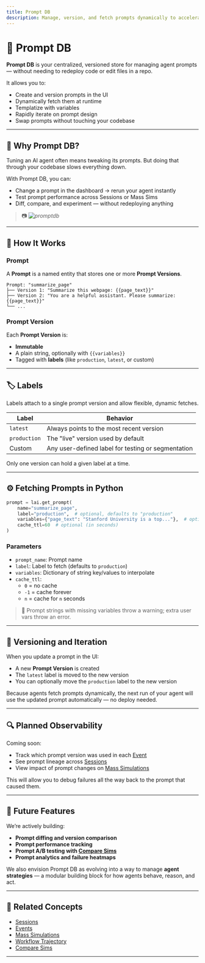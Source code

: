```yaml
---
title: Prompt DB
description: Manage, version, and fetch prompts dynamically to accelerate agent iteration and experimentation.
---
```


# 🧾 Prompt DB

**Prompt DB** is your centralized, versioned store for managing agent prompts — without needing to redeploy code or edit files in a repo.

It allows you to:

- Create and version prompts in the UI
- Dynamically fetch them at runtime
- Templatize with variables
- Rapidly iterate on prompt design
- Swap prompts without touching your codebase

---

## 🚀 Why Prompt DB?

Tuning an AI agent often means tweaking its prompts. But doing that through your codebase slows everything down.

With Prompt DB, you can:

- Change a prompt in the dashboard → rerun your agent instantly
- Test prompt performance across Sessions or Mass Sims
- Diff, compare, and experiment — without redeploying anything

> 📷 _![promptdb](/images/promptdb.png)_

---

## 🧬 How It Works

### Prompt

A **Prompt** is a named entity that stores one or more **Prompt Versions**.

```text
Prompt: "summarize_page"
├── Version 1: "Summarize this webpage: {{page_text}}"
├── Version 2: "You are a helpful assistant. Please summarize: {{page_text}}"
└── ...
```

### Prompt Version

Each **Prompt Version** is:

- **Immutable**
- A plain string, optionally with `{{variables}}`
- Tagged with **labels** (like `production`, `latest`, or custom)

---

## 🏷️ Labels

Labels attach to a single prompt version and allow flexible, dynamic fetches.

| Label       | Behavior                                              |
|-------------|-------------------------------------------------------|
| `latest`    | Always points to the most recent version              |
| `production`| The "live" version used by default                    |
| Custom      | Any user-defined label for testing or segmentation   |

Only one version can hold a given label at a time.

---

## ⚙️ Fetching Prompts in Python

```python
prompt = lai.get_prompt(
    name="summarize_page",
    label="production",  # optional, defaults to "production"
    variables={"page_text": "Stanford University is a top..."},  # optional
    cache_ttl=60  # optional (in seconds)
)
```

### Parameters

- `prompt_name`: Prompt name
- `label`: Label to fetch (defaults to `production`)
- `variables`: Dictionary of string key/values to interpolate
- `cache_ttl`: 
  - `0` = no cache  
  - `-1` = cache forever  
  - `n` = cache for `n` seconds

> 📘 Prompt strings with missing variables throw a warning; extra user vars throw an error.

---

## 🧪 Versioning and Iteration

When you update a prompt in the UI:

- A new **Prompt Version** is created
- The `latest` label is moved to the new version
- You can optionally move the `production` label to the new version

Because agents fetch prompts dynamically, the next run of your agent will use the updated prompt automatically — no deploy needed.

---

## 🔍 Planned Observability

Coming soon:

- Track which prompt version was used in each [Event](/events)
- See prompt lineage across [Sessions](/sessions)
- View impact of prompt changes on [Mass Simulations](/mass-simulations)

This will allow you to debug failures all the way back to the prompt that caused them.

---

## 🧠 Future Features

We’re actively building:

- **Prompt diffing and version comparison**
- **Prompt performance tracking**
- **Prompt A/B testing with [Compare Sims](/compare-sims)**
- **Prompt analytics and failure heatmaps**

We also envision Prompt DB as evolving into a way to manage **agent strategies** — a modular building block for how agents behave, reason, and act.

---

## 🔗 Related Concepts

- [Sessions](/sessions)
- [Events](/events)
- [Mass Simulations](/mass-simulations)
- [Workflow Trajectory](/features/workflow-trajectory)
- [Compare Sims](/compare-sims)

---